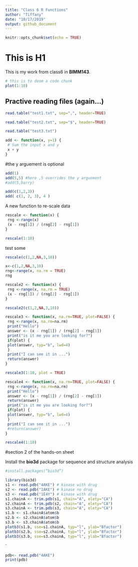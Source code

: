 ```yaml
---
title: "Class 6 R Functions"
author: "Tiffany"
date: "10/17/2019"
output: github_document
---
```


```r
knitr::opts_chunk$set(echo = TRUE)
```

# This is H1
This is my work from class6 in **BIMM143**.

```r
# this is to deom a code chunk
plot(1:10)
```


## Practive reading files (again...)

```r
read.table("test1.txt", sep=",", header=TRUE)
```

```r
read.table("test2.txt", sep="$", header=TRUE)
```

```r
read.table("test3.txt")
```

```r
add <- function(x, y=1) {
 # Sum the input x and y
 x + y
}
```
#the y arguement is optional


```r
add(1)
add(5,5) #here ,5 overrides the y arguement
#add(5,barry)
```

```r
add(c(1,2,3))
add( c(1, 2, 3), 4 )
```

A new function to re-scale data
```r
rescale <- function(x) {
 rng <-range(x)
 (x - rng[1]) / (rng[2] - rng[1])
}
```

```r
rescale(1:10)
```


test some
```r
rescale(c(1,2,NA,3,10))
```


```r
x<-c(1,2,NA,3,10)
rng<-range(x, na.rm = TRUE)
rng
```


```r
rescale2 <- function(x) {
 rng <-range(x, na.rm = TRUE)
 (x - rng[1]) / (rng[2] - rng[1])
}
```


```r
rescale2(c(1,2,NA,3,10))
```

```r
rescale3 <- function(x, na.rm=TRUE, plot=FALSE) {
 rng <-range(x, na.rm=na.rm)
 print("Hello")
 answer <- (x - rng[1]) / (rng[2] - rng[1])
 print("is it me you are looking for?")
 if(plot) {
 plot(answer, typ="b", lwd=4)
 }
 print("I can see it in ...")
 return(answer)
}
```

```r
rescale3(1:10, plot = TRUE)
```


```r
rescale4 <- function(x, na.rm=TRUE, plot=FALSE) {
 rng <-range(x, na.rm=na.rm)
 print("Hello")
 answer <- (x - rng[1]) / (rng[2] - rng[1])
 return(answer)
 print("is it me you are looking for?")
 if(plot) {
 plot(answer, typ="b", lwd=4)
 }
 print("I can see it in ...")
 #return(answer)
}
```


```r
rescale4(1:10)
```


#section 2 of the hands-on sheet

Install the **bio3d** package for sequence and structure analysis
```r
#install.packages(“bio3d”)
```

```r
library(bio3d)
s1 <- read.pdb("4AKE") # kinase with drug
s2 <- read.pdb("1AKE") # kinase no drug
s3 <- read.pdb("1E4Y") # kinase with drug
s1.chainA <- trim.pdb(s1, chain="A", elety="CA")
s2.chainA <- trim.pdb(s2, chain="A", elety="CA")
s3.chainA <- trim.pdb(s3, chain="A", elety="CA")
s1.b <- s1.chainA$atom$b
s2.b <- s2.chainA$atom$b
s3.b <- s3.chainA$atom$b
plotb3(s1.b, sse=s1.chainA, typ="l", ylab="Bfactor")
plotb3(s2.b, sse=s2.chainA, typ="l", ylab="Bfactor")
plotb3(s3.b, sse=s3.chainA, typ="l", ylab="Bfactor")
```
``
`
```r
pdb<- read.pdb("4AKE")
print(pdb)
```




